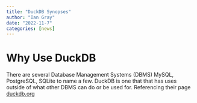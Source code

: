```yaml
---
title: "DuckDB Synopses"
author: "Ian Gray"
date: "2022-11-7"
categories: [news]
---
```


# Why Use DuckDB

There are several Database Management Systems (DBMS) MySQL, PostgreSQL, SQLite to name a few. DuckDB is one that that has uses outside of what other DBMS can do or be used for. Referencing their page [duckdb.org](https:duckdb.org)

